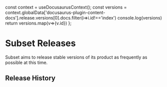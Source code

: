


   const context = useDocusaurusContext();
    const versions = context.globalData['docusaurus-plugin-content-docs'].release.versions[0].docs.filter(i=>i.id!=='index')
    console.log(versions)
    return versions.map(v=><Link key={v.path} href={v.path}>{v.id}</Link>)
};

# Subset Releases

Subset aims to release stable versions of its product as frequently as possible at this time.


## Release History
<ReleaseHistory />